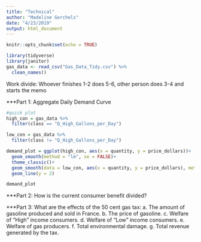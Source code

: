 ```yaml
---
title: "Technical"
author: "Madeline Gorchels"
date: "4/23/2019"
output: html_document
---
```


```r
knitr::opts_chunk$set(echo = TRUE)
```

```r
library(tidyverse)
library(janitor)
gas_data <- read_csv("Gas_Data_Tidy.csv") %>% 
  clean_names()

```

Work divide: Whoever finishes 1-2 does 5-6, other person does 3-4 and starts the memo 

***Part 1: Aggregate Daily Demand Curve

```r
#quick plot
high_con = gas_data %>% 
  filter(class == "Q_High_Gallons_per_Day")

low_con = gas_data %>% 
  filter(class != "Q_High_Gallons_per_Day")

demand_plot = ggplot(high_con, aes(x = quantity, y = price_dollars))+
  geom_smooth(method = "lm", se = FALSE)+
  theme_classic()+
  geom_smooth(data = low_con, aes(x = quantity, y = price_dollars), method = "lm", se = FALSE)+
  geom_line(y = 2)

demand_plot
```

***Part 2: How is the current consumer benefit divided?

***Part 3: What are the effects of the 50 cent gas tax:
a. The amount of gasoline produced and sold in France.
b. The price of gasoline.
c. Welfare of “High” income consumers.
d. Welfare of “Low” income consumers.
e. Welfare of gas producers.
f. Total environmental damage.
g. Total revenue generated by the tax.